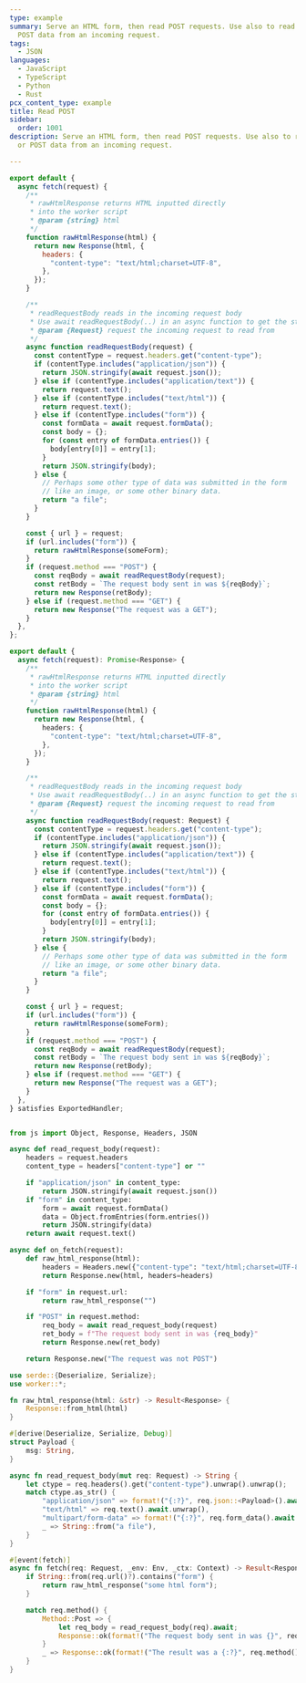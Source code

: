 ```yaml
---
type: example
summary: Serve an HTML form, then read POST requests. Use also to read JSON or
  POST data from an incoming request.
tags:
  - JSON
languages:
  - JavaScript
  - TypeScript
  - Python
  - Rust
pcx_content_type: example
title: Read POST
sidebar:
  order: 1001
description: Serve an HTML form, then read POST requests. Use also to read JSON
  or POST data from an incoming request.

---
```



<Tabs> <TabItem label="js">

```js
export default {
  async fetch(request) {
    /**
     * rawHtmlResponse returns HTML inputted directly
     * into the worker script
     * @param {string} html
     */
    function rawHtmlResponse(html) {
      return new Response(html, {
        headers: {
          "content-type": "text/html;charset=UTF-8",
        },
      });
    }

    /**
     * readRequestBody reads in the incoming request body
     * Use await readRequestBody(..) in an async function to get the string
     * @param {Request} request the incoming request to read from
     */
    async function readRequestBody(request) {
      const contentType = request.headers.get("content-type");
      if (contentType.includes("application/json")) {
        return JSON.stringify(await request.json());
      } else if (contentType.includes("application/text")) {
        return request.text();
      } else if (contentType.includes("text/html")) {
        return request.text();
      } else if (contentType.includes("form")) {
        const formData = await request.formData();
        const body = {};
        for (const entry of formData.entries()) {
          body[entry[0]] = entry[1];
        }
        return JSON.stringify(body);
      } else {
        // Perhaps some other type of data was submitted in the form
        // like an image, or some other binary data.
        return "a file";
      }
    }

    const { url } = request;
    if (url.includes("form")) {
      return rawHtmlResponse(someForm);
    }
    if (request.method === "POST") {
      const reqBody = await readRequestBody(request);
      const retBody = `The request body sent in was ${reqBody}`;
      return new Response(retBody);
    } else if (request.method === "GET") {
      return new Response("The request was a GET");
    }
  },
};
```

</TabItem> <TabItem label="ts">

```ts
export default {
  async fetch(request): Promise<Response> {
    /**
     * rawHtmlResponse returns HTML inputted directly
     * into the worker script
     * @param {string} html
     */
    function rawHtmlResponse(html) {
      return new Response(html, {
        headers: {
          "content-type": "text/html;charset=UTF-8",
        },
      });
    }

    /**
     * readRequestBody reads in the incoming request body
     * Use await readRequestBody(..) in an async function to get the string
     * @param {Request} request the incoming request to read from
     */
    async function readRequestBody(request: Request) {
      const contentType = request.headers.get("content-type");
      if (contentType.includes("application/json")) {
        return JSON.stringify(await request.json());
      } else if (contentType.includes("application/text")) {
        return request.text();
      } else if (contentType.includes("text/html")) {
        return request.text();
      } else if (contentType.includes("form")) {
        const formData = await request.formData();
        const body = {};
        for (const entry of formData.entries()) {
          body[entry[0]] = entry[1];
        }
        return JSON.stringify(body);
      } else {
        // Perhaps some other type of data was submitted in the form
        // like an image, or some other binary data.
        return "a file";
      }
    }

    const { url } = request;
    if (url.includes("form")) {
      return rawHtmlResponse(someForm);
    }
    if (request.method === "POST") {
      const reqBody = await readRequestBody(request);
      const retBody = `The request body sent in was ${reqBody}`;
      return new Response(retBody);
    } else if (request.method === "GET") {
      return new Response("The request was a GET");
    }
  },
} satisfies ExportedHandler;
```

</TabItem> <TabItem label="py">

```py

from js import Object, Response, Headers, JSON

async def read_request_body(request):
    headers = request.headers
    content_type = headers["content-type"] or ""

    if "application/json" in content_type:
        return JSON.stringify(await request.json())
    if "form" in content_type:
        form = await request.formData()
        data = Object.fromEntries(form.entries())
        return JSON.stringify(data)
    return await request.text()

async def on_fetch(request):
    def raw_html_response(html):
        headers = Headers.new({"content-type": "text/html;charset=UTF-8"}.items())
        return Response.new(html, headers=headers)

    if "form" in request.url:
        return raw_html_response("")

    if "POST" in request.method:
        req_body = await read_request_body(request)
        ret_body = f"The request body sent in was {req_body}"
        return Response.new(ret_body)

    return Response.new("The request was not POST")
```

</TabItem> <TabItem label="rs">

```rs
use serde::{Deserialize, Serialize};
use worker::*;

fn raw_html_response(html: &str) -> Result<Response> {
    Response::from_html(html)
}

#[derive(Deserialize, Serialize, Debug)]
struct Payload {
    msg: String,
}

async fn read_request_body(mut req: Request) -> String {
    let ctype = req.headers().get("content-type").unwrap().unwrap();
    match ctype.as_str() {
        "application/json" => format!("{:?}", req.json::<Payload>().await.unwrap()),
        "text/html" => req.text().await.unwrap(),
        "multipart/form-data" => format!("{:?}", req.form_data().await.unwrap()),
        _ => String::from("a file"),
    }
}

#[event(fetch)]
async fn fetch(req: Request, _env: Env, _ctx: Context) -> Result<Response> {
    if String::from(req.url()?).contains("form") {
        return raw_html_response("some html form");
    }

    match req.method() {
        Method::Post => {
            let req_body = read_request_body(req).await;
            Response::ok(format!("The request body sent in was {}", req_body))
        }
        _ => Response::ok(format!("The result was a {:?}", req.method())),
    }
}
```

</TabItem> </Tabs>
